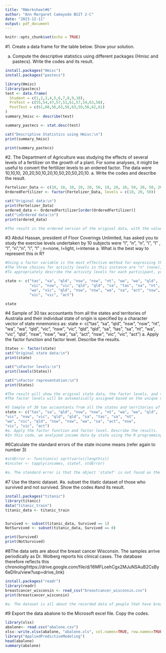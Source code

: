 ```yaml
---
title: "RWorksheet#6"
author: "Ann Margaret Camayodo BSIT 2-C"
date: "2023-12-11"
output: pdf_document
---
```


```r
knitr::opts_chunk$set(echo = TRUE)
```
#1. Create a data frame for the table below. Show your solution.

a. Compute the descriptive statistics using different packages (Hmisc and pastecs).
Write the codes and its result.
```r
install.packages("Hmisc")
install.packages("pastecs")

library(Hmisc)
library(pastecs)
test <- data.frame(
  Student = c(1,2,3,4,5,6,7,8,9,10),
  PreTest = c(55,54,47,57,51,61,57,54,63,58),
  PostTest = c(61,60,56,63,56,63,59,56,62,61)
)
summary_hmisc <- describe(test)

summary_pastecs <- stat.desc(test)

cat("Descriptive Statistics using Hmisc:\n")
print(summary_hmisc)

print(summary_pastecs)


```
#2. The Department of Agriculture was studying the effects of several levels of a fertilizer on the growth of a plant. For some analyses, it might be useful to convert the fertilizer levels to an ordered factor.
The data were 10,10,10, 20,20,50,10,20,10,50,20,50,20,10.
a. Write the codes and describe the result.
```r
Fertelizer_Data <- c(10, 10, 10, 20, 20, 50, 10, 20, 10, 50, 20, 50, 20, 10)
OrderedFertilizer <- factor(Fertelizer_Data, levels = c(10, 20, 50))

cat("Original data:\n")
print(Fertelizer_Data)
ordered_data <- OrderedFertilizer[order(OrderedFertilizer)]
cat("\nOrdered data:\n")
print(ordered_data)

#The result is the ordered version of the original data, with the values arranged in ascending order.

```
#3 Abdul Hassan, president of Floor Coverings Unlimited, has asked you to study the exercise levels undertaken by 10 subjects were “l”, “n”, “n”, “i”, “l” , “l”, “n”,“n”, “i”, “l” ; n=none, l=light, i=intense
a. What is the best way to represent this in R?
```r
#Using a factor variable is the most effective method for expressing the workout levels in R.
#The three choices for activity levels in this instance are "n" (none), "l" (light), and "i" (intense). 
#To appropriately describe the activity levels for each participant, you can use these levels to generate a factor variable.

state <- c("tas", "sa", "qld", "nsw", "nsw", "nt", "wa", "wa", "qld",
           "vic", "nsw", "vic", "qld", "qld", "sa", "tas", "sa", "nt",
           "wa", "vic", "qld", "nsw", "nsw", "wa", "sa", "act", "nsw",
           "vic", "vic", "act")

state
```
#4 Sample of 30 tax accountants from all the states and territories of Australia and their individual state of origin is specified by a character vector of state mnemonics as:
state <- c("tas", "sa", "qld", "nsw", "nsw", "nt", "wa", "wa", "qld",
"vic", "nsw", "vic", "qld", "qld", "sa", "tas", "sa", "nt",
"wa", "vic", "qld", "nsw", "nsw", "wa", "sa", "act", "nsw",
"vic", "vic", "act")
a. Apply the factor function and factor level. Describe the results.
```r
States <- factor(state)
cat("Original state data:\n")
print(state)

cat("\nFactor levels:\n")
print(levels(States))

cat("\nFactor representation:\n")
print(States)

#The result will show the original state data, the factor levels, and the factor representation. 
#The factor levels will be automatically assigned based on the unique values in the state vector.
```
```r
#5 Sample of 30 tax accountants from all the states and territories of Australia and their individual state of origin is specified by a character vector of state mnemonics as:
state <- c("tas", "sa", "qld", "nsw", "nsw", "nt", "wa", "wa", "qld",
"vic", "nsw", "vic", "qld", "qld", "sa", "tas", "sa", "nt",
"wa", "vic", "qld", "nsw", "nsw", "wa", "sa", "act", "nsw",
"vic", "vic", "act")
#a. Apply the factor function and factor level. Describe the results.
#In this code, we analyzed income data by state using the R programming language. We calculated the mean income for each state using the tapply() function. The results are stored in the meanIncome variable. By analyzing income data, we can gain insights into the economic disparities among different states.
```

#6Calculate the standard errors of the state income means (refer again to number 3)
```r

#stdError <- function(x) sqrt(var(x)/length(x))
#incster <- tapply(incomes, statef, stdError)

#a. The standard error is that the object 'statef' is not found as the vector was named as 'state'.
```
#7 Use the titanic dataset.
#a. subset the titatic dataset of those who survived and not survived. Show the codes
#and its result.
```r
install.packages("titanic")
library(titanic)
data("titanic_train")
titanic_data <- titanic_train


Survived <- subset(titanic_data, Survived == 1)
NotSurvived <- subset(titanic_data, Survived == 0)

print(Survived)
print(NotSurvived)
```
#8The data sets are about the breast cancer Wisconsin. The samples arrive periodically as Dr. Wolberg reports his clinical cases. The database therefore reflects this chronologihttps://drive.google.com/file/d/16MFLoehCgx2MJuNSAuB2CsBy6eDIIru/view?usp=drive_link)
```r
install.packages("readr")
library(readr)
breastcancer_wisconsin <- read_csv("breastcancer_wisconsin.csv")
print(breastcancer_wisconsin)

#a. The dataset is all about the recorded data of people that have breastcancer and its characteristics.

```
#9 Export the data abalone to the Microsoft excel file. Copy the codes.
```r
library(xlsx)
abalone<- read.csv("abalone.csv")
xlsx::write.xlsx(abalone, "abalone.xls", col.names=TRUE, row.names=TRUE, sheetName="sample")
library("AppliedPredictiveModeling")
head(abalone)
summary(abalone)
```